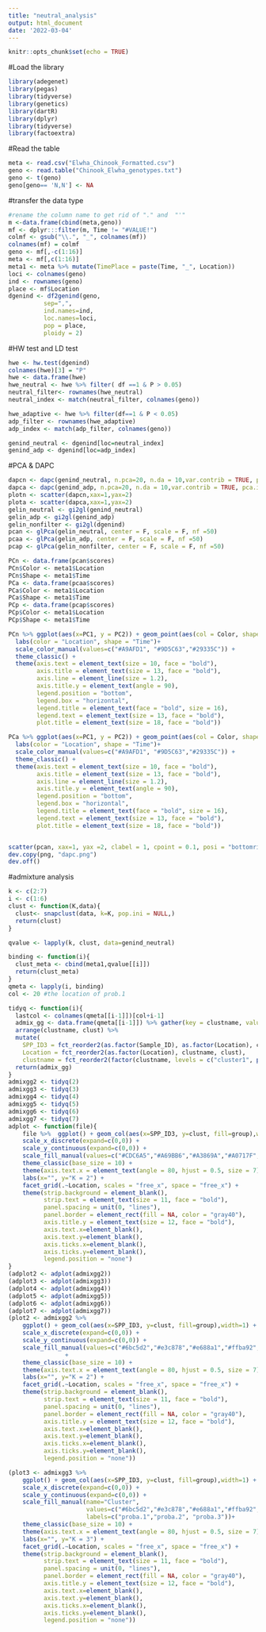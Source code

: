 ---
title: "neutral_analysis"
output: html_document
date: '2022-03-04'
---

```{r setup, include=FALSE}
knitr::opts_chunk$set(echo = TRUE)
```

#Load the library
```{r}
library(adegenet)
library(pegas)
library(tidyverse)
library(genetics)
library(dartR)
library(dplyr)
library(tidyverse)
library(factoextra)
```

#Read the table 
```{r}
meta <- read.csv("Elwha_Chinook_Formatted.csv")
geno <- read.table("Chinook_Elwha_genotypes.txt")
geno <- t(geno)
geno[geno== 'N,N'] <- NA
```


#transfer the data type
```{r}

#rename the column name to get rid of "." and  "'"
m <-data.frame(cbind(meta,geno))
mf <- dplyr:::filter(m, Time != "#VALUE!") 
colmf <- gsub("\\.", "_", colnames(mf))
colnames(mf) = colmf
geno <- mf[,-c(1:16)]
meta <- mf[,c(1:16)]
meta1 <- meta %>% mutate(TimePlace = paste(Time, "_", Location))
loci <- colnames(geno)
ind <- rownames(geno)
place <- mf$Location
dgenind <- df2genind(geno, 
          sep=",",
          ind.names=ind,
          loc.names=loci, 
          pop = place,
          ploidy = 2)

```

#HW test and LD test
```{r}
hwe <- hw.test(dgenind)
colnames(hwe)[3] = "P"
hwe <- data.frame(hwe)
hwe_neutral <- hwe %>% filter( df ==1 & P > 0.05)
neutral_filter<- rownames(hwe_neutral)
neutral_index <- match(neutral_filter, colnames(geno))

hwe_adaptive <- hwe %>% filter(df==1 & P < 0.05)
adp_filter <- rownames(hwe_adaptive)
adp_index <- match(adp_filter, colnames(geno))

genind_neutral <- dgenind[loc=neutral_index]
genind_adp <- dgenind[loc=adp_index]

```


#PCA & DAPC
```{r}
dapcn <- dapc(genind_neutral, n.pca=20, n.da = 10,var.contrib = TRUE, pca.info=TRUE)
dapca <- dapc(genind_adp, n.pca=20, n.da = 10,var.contrib = TRUE, pca.info=TRUE,pop = meta1$Time)
plotn <- scatter(dapcn,xax=1,yax=2)
plota <- scatter(dapca,xax=1,yax=2)
gelin_neutral <- gi2gl(genind_neutral)
gelin_adp <- gi2gl(genind_adp)
gelin_nonfilter <- gi2gl(dgenind)
pcan <- glPca(gelin_neutral, center = F, scale = F, nf =50)
pcaa <- glPca(gelin_adp, center = F, scale = F, nf =50)
pcap <- glPca(gelin_nonfilter, center = F, scale = F, nf =50)

PCn <- data.frame(pcan$scores)
PCn$Color <- meta1$Location
PCn$Shape <- meta1$Time
PCa <- data.frame(pcaa$scores)
PCa$Color <- meta1$Location
PCa$Shape <- meta1$Time
PCp <- data.frame(pcap$scores)
PCp$Color <- meta1$Location
PCp$Shape <- meta1$Time

PCn %>% ggplot(aes(x=PC1, y = PC2)) + geom_point(aes(col = Color, shape = Shape), size = 3, alpha=0.8) + 
  labs(color = "Location", shape = "Time")+
  scale_color_manual(values=c("#A9AFD1", "#9D5C63","#29335C")) + 
  theme_classic() + 
  theme(axis.text = element_text(size = 10, face = "bold"), 
        axis.title = element_text(size = 13, face = "bold"), 
        axis.line = element_line(size = 1.2),
        axis.title.y = element_text(angle = 90),
        legend.position = "bottom", 
        legend.box = "horizontal", 
        legend.title = element_text(face = "bold", size = 16), 
        legend.text = element_text(size = 13, face = "bold"),
        plot.title = element_text(size = 18, face = "bold")) 

PCa %>% ggplot(aes(x=PC1, y = PC2)) + geom_point(aes(col = Color, shape = Shape), size = 3, alpha=0.8) + 
  labs(color = "Location", shape = "Time")+
  scale_color_manual(values=c("#A9AFD1", "#9D5C63","#29335C")) + 
  theme_classic() + 
  theme(axis.text = element_text(size = 10, face = "bold"), 
        axis.title = element_text(size = 13, face = "bold"), 
        axis.line = element_line(size = 1.2),
        axis.title.y = element_text(angle = 90),
        legend.position = "bottom", 
        legend.box = "horizontal", 
        legend.title = element_text(face = "bold", size = 16), 
        legend.text = element_text(size = 13, face = "bold"),
        plot.title = element_text(size = 18, face = "bold")) 


scatter(pcan, xax=1, yax =2, clabel = 1, cpoint = 0.1, posi = "bottomright" )
dev.copy(png, "dapc.png")
dev.off()
```

#admixture analysis
```{r}
k <- c(2:7)
i <- c(1:6)
clust <- function(K,data){
  clust<- snapclust(data, k=K, pop.ini = NULL,)
  return(clust)
}

qvalue <- lapply(k, clust, data=genind_neutral)

binding <- function(i){
  clust_meta <- cbind(meta1,qvalue[[i]])
  return(clust_meta)
}
qmeta <- lapply(i, binding)
col <- 20 #the location of prob.1

tidyq <- function(i){
  lastcol <- colnames(qmeta[[i-1]])[col+i-1]
  admix_gg <- data.frame(qmeta[[i-1]]) %>% gather(key = clustname, value = "clust", proba.1:paste(lastcol)) %>% 
  arrange(clustname, clust) %>% 
  mutate(
    SPP_ID3 = fct_reorder2(as.factor(Sample_ID), as.factor(Location), clust),
    Location = fct_reorder2(as.factor(Location), clustname, clust),
    clustname = fct_reorder2(factor(clustname, levels = c("cluster1", paste("cluster",i))), clustname, clust)) 
  return(admix_gg)
}
admixgg2 <- tidyq(2)
admixgg3 <- tidyq(3)
admixgg4 <- tidyq(4)
admixgg5 <- tidyq(5)
admixgg6 <- tidyq(6)
admixgg7 <- tidyq(7)
adplot <- function(file){
    file %>%  ggplot() + geom_col(aes(x=SPP_ID3, y=clust, fill=group),width=1) + 
    scale_x_discrete(expand=c(0,0)) + 
    scale_y_continuous(expand=c(0,0)) +
    scale_fill_manual(values=c("#CDC6A5","#A69BB6","#A3869A","#A0717F","#9D5C63","#634860", "#29335C"))+
    theme_classic(base_size = 10) +
    theme(axis.text.x = element_text(angle = 80, hjust = 0.5, size = 7)) +
    labs(x="", y="K = 2") +
    facet_grid(.~Location, scales = "free_x", space = "free_x") +
    theme(strip.background = element_blank(), 
          strip.text = element_text(size = 11, face = "bold"),
          panel.spacing = unit(0, "lines"),
          panel.border = element_rect(fill = NA, color = "gray40"),
          axis.title.y = element_text(size = 12, face = "bold"),
          axis.text.x=element_blank(),
          axis.text.y=element_blank(),
          axis.ticks.x=element_blank(),
          axis.ticks.y=element_blank(),
          legend.position = "none") 
}
(adplot2 <- adplot(admixgg2))
(adplot3 <- adplot(admixgg3))
(adplot4 <- adplot(admixgg4))
(adplot5 <- adplot(admixgg5))
(adplot6 <- adplot(admixgg6))
(adplot7 <- adplot(admixgg7))
(plot2 <- admixgg2 %>% 
    ggplot() + geom_col(aes(x=SPP_ID3, y=clust, fill=group),width=1) + 
    scale_x_discrete(expand=c(0,0)) + 
    scale_y_continuous(expand=c(0,0)) +
    scale_fill_manual(values=c("#6bc5d2","#e3c878","#e688a1","#ffba92","#d6e4aa"))
                +
    theme_classic(base_size = 10) +
    theme(axis.text.x = element_text(angle = 80, hjust = 0.5, size = 7)) +
    labs(x="", y="K = 2") +
    facet_grid(.~Location, scales = "free_x", space = "free_x") +
    theme(strip.background = element_blank(), 
          strip.text = element_text(size = 11, face = "bold"),
          panel.spacing = unit(0, "lines"),
          panel.border = element_rect(fill = NA, color = "gray40"),
          axis.title.y = element_text(size = 12, face = "bold"),
          axis.text.x=element_blank(),
          axis.text.y=element_blank(),
          axis.ticks.x=element_blank(),
          axis.ticks.y=element_blank(),
          legend.position = "none")) 

(plot3 <- admixgg3 %>% 
    ggplot() + geom_col(aes(x=SPP_ID3, y=clust, fill=group),width=1) + 
    scale_x_discrete(expand=c(0,0)) + 
    scale_y_continuous(expand=c(0,0)) +
    scale_fill_manual(name="Cluster",
                      values=c("#6bc5d2","#e3c878","#e688a1","#ffba92","#d6e4aa"),
                      labels=c("proba.1","proba.2", "proba.3"))+
    theme_classic(base_size = 10) +
    theme(axis.text.x = element_text(angle = 80, hjust = 0.5, size = 7)) +
    labs(x="", y="K = 3") +
    facet_grid(.~Location, scales = "free_x", space = "free_x") +
    theme(strip.background = element_blank(), 
          strip.text = element_text(size = 11, face = "bold"),
          panel.spacing = unit(0, "lines"),
          panel.border = element_rect(fill = NA, color = "gray40"),
          axis.title.y = element_text(size = 12, face = "bold"),
          axis.text.x=element_blank(),
          axis.text.y=element_blank(),
          axis.ticks.x=element_blank(),
          axis.ticks.y=element_blank(),
          legend.position = "none")) 

```

